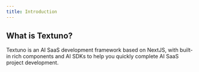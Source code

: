 ```yaml
---
title: Introduction
---
```


## What is Textuno?

Textuno is an AI SaaS development framework based on NextJS, with built-in rich components and AI SDKs to help you quickly complete AI SaaS project development.
